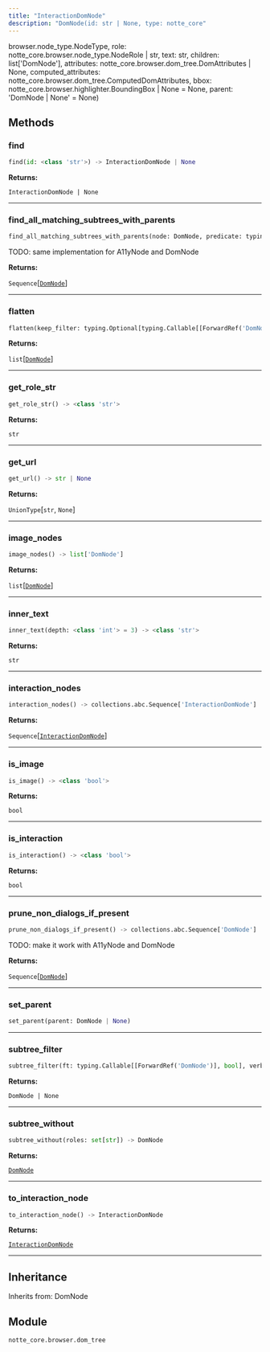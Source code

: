 ```yaml
---
title: "InteractionDomNode"
description: "DomNode(id: str | None, type: notte_core"
---
```


browser.node_type.NodeType, role: notte_core.browser.node_type.NodeRole | str, text: str, children: list['DomNode'], attributes: notte_core.browser.dom_tree.DomAttributes | None, computed_attributes: notte_core.browser.dom_tree.ComputedDomAttributes, bbox: notte_core.browser.highlighter.BoundingBox | None = None, parent: 'DomNode | None' = None)

## Methods

### find

```python
find(id: <class 'str'>) -> InteractionDomNode | None
```

**Returns:**

`InteractionDomNode | None`

---

### find_all_matching_subtrees_with_parents

```python
find_all_matching_subtrees_with_parents(node: DomNode, predicate: typing.Callable[[ForwardRef('DomNode')], bool]) -> collections.abc.Sequence['DomNode']
```

TODO: same implementation for A11yNode and DomNode

**Returns:**

`Sequence`[[`DomNode`](/sdk-reference/misc/domnode)]

---

### flatten

```python
flatten(keep_filter: typing.Optional[typing.Callable[[ForwardRef('DomNode')], bool]] = None) -> list['DomNode']
```

**Returns:**

`list`[[`DomNode`](/sdk-reference/misc/domnode)]

---

### get_role_str

```python
get_role_str() -> <class 'str'>
```

**Returns:**

`str`

---

### get_url

```python
get_url() -> str | None
```

**Returns:**

`UnionType`[`str`, `None`]

---

### image_nodes

```python
image_nodes() -> list['DomNode']
```

**Returns:**

`list`[[`DomNode`](/sdk-reference/misc/domnode)]

---

### inner_text

```python
inner_text(depth: <class 'int'> = 3) -> <class 'str'>
```

**Returns:**

`str`

---

### interaction_nodes

```python
interaction_nodes() -> collections.abc.Sequence['InteractionDomNode']
```

**Returns:**

`Sequence`[[`InteractionDomNode`](/sdk-reference/misc/interactiondomnode)]

---

### is_image

```python
is_image() -> <class 'bool'>
```

**Returns:**

`bool`

---

### is_interaction

```python
is_interaction() -> <class 'bool'>
```

**Returns:**

`bool`

---

### prune_non_dialogs_if_present

```python
prune_non_dialogs_if_present() -> collections.abc.Sequence['DomNode']
```

TODO: make it work with A11yNode and DomNode

**Returns:**

`Sequence`[[`DomNode`](/sdk-reference/misc/domnode)]

---

### set_parent

```python
set_parent(parent: DomNode | None)
```

---

### subtree_filter

```python
subtree_filter(ft: typing.Callable[[ForwardRef('DomNode')], bool], verbose: <class 'bool'> = False) -> DomNode | None
```

**Returns:**

`DomNode | None`

---

### subtree_without

```python
subtree_without(roles: set[str]) -> DomNode
```

**Returns:**

[`DomNode`](/sdk-reference/misc/domnode)

---

### to_interaction_node

```python
to_interaction_node() -> InteractionDomNode
```

**Returns:**

[`InteractionDomNode`](/sdk-reference/misc/interactiondomnode)

---


## Inheritance

Inherits from: DomNode


## Module

`notte_core.browser.dom_tree`
